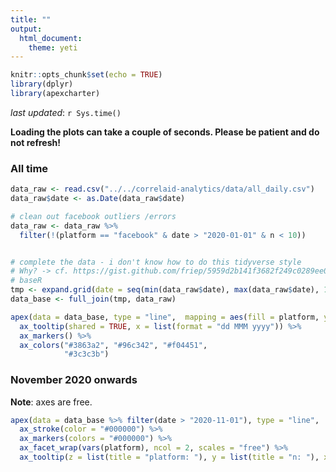 ```yaml
---
title: ""
output: 
  html_document:
    theme: yeti
---
```


```r
knitr::opts_chunk$set(echo = TRUE)
library(dplyr)
library(apexcharter)
```

_last updated_: `r Sys.time()`

**Loading the plots can take a couple of seconds. Please be patient and do not refresh!**

### All time 

```r

data_raw <- read.csv("../../correlaid-analytics/data/all_daily.csv")
data_raw$date <- as.Date(data_raw$date)

# clean out facebook outliers /errors
data_raw <- data_raw %>% 
  filter(!(platform == "facebook" & date > "2020-01-01" & n < 10))


# complete the data - i don't know how to do this tidyverse style
# Why? -> cf. https://gist.github.com/friep/5959d2b141f3682f249c0289ee045a8c
# baseR
tmp <- expand.grid(date = seq(min(data_raw$date), max(data_raw$date), 1), platform = unique(data_raw$platform))
data_base <- full_join(tmp, data_raw)

```


```r
apex(data = data_base, type = "line",  mapping = aes(fill = platform, y = n, x = date)) %>% 
  ax_tooltip(shared = TRUE, x = list(format = "dd MMM yyyy")) %>% 
  ax_markers() %>% 
  ax_colors("#3863a2", "#96c342", "#f04451",
            "#3c3c3b")
```

### November 2020 onwards 
**Note**: axes are free. 

```r
apex(data = data_base %>% filter(date > "2020-11-01"), type = "line",  mapping = aes(y = n, x = date, label = platform), synchronize = "id") %>% 
  ax_stroke(color = "#000000") %>% 
  ax_markers(colors = "#000000") %>% 
  ax_facet_wrap(vars(platform), ncol = 2, scales = "free") %>% 
  ax_tooltip(z = list(title = "platform: "), y = list(title = "n: "), x = list(format = "dd MMM yyyy"))
```


